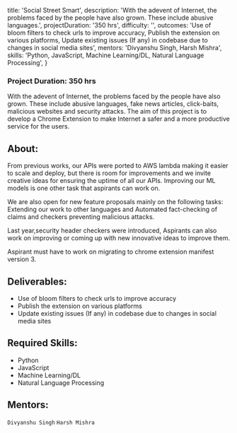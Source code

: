 
  title: 'Social Street Smart',
  description:
    'With the adevent of Internet, the problems faced by the people have also grown. These include abusive languages.',
  projectDuration: '350 hrs',
  difficulty: '',
  outcomes:
    'Use of bloom filters to check urls to improve accuracy, Publish the extension on various platforms, Update existing issues (If any) in codebase due to changes in social media sites',
  mentors: 'Divyanshu Singh, Harsh Mishra',
  skills:
    'Python, JavaScript, Machine Learning/DL, Natural Language Processing',
}


### Project Duration: 350 hrs

With the adevent of Internet, the problems faced by the people have also grown. These include abusive languages, fake news articles, click-baits, malicious websites and security attacks.
The aim of this project is to develop a Chrome Extension to make Internet a safer and a more productive service for the users.

## About:

From previous works, our APIs were ported to AWS lambda making it easier to scale and deploy, but there is room for improvements and we invite creative ideas for ensuring the uptime of all our APIs. Improving our ML models is one other task that aspirants can work on.

We are also open for new feature proposals mainly on the following tasks: Extending our work to other languages and Automated fact-checking of claims and checkers preventing malicious attacks.

Last year,security header checkers were introduced, Aspirants can also work on improving or coming up with new innovative ideas to improve them.

Aspirant must have to work on migrating to chrome extension manifest version 3.

## Deliverables:

- Use of bloom filters to check urls to improve accuracy
- Publish the extension on various platforms
- Update existing issues (If any) in codebase due to changes in social media sites

## Required Skills:

- Python
- JavaScript
- Machine Learning/DL
- Natural Language Processing

## Mentors:

`Divyanshu Singh` `Harsh Mishra`
